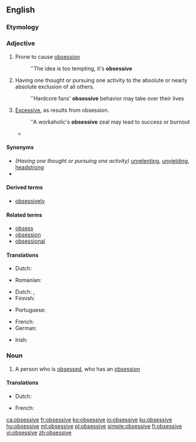 ==English==

===Etymology===
{{suffix|obsess|ive|lang=en}}

===Adjective===
{{en-adj}}

# Prone to cause [[obsession]]
#: ''The idea is too tempting, it's '''obsessive'''
# Having one thought or pursuing one activity to the absolute or nearly absolute exclusion of all others.
#: ''Hardcore fans' '''obsessive''' behavior may take over their lives
# [[excessive|Excessive]], as results from obsession.
#: ''A workaholic's '''obsessive''' zeal may lead to success or burnout
#* {{quote-news|author=Oliver Brown|title=Oscar Pistorius jailed for five years – sport afforded no protection against his tragic fallibilities: Bladerunner's punishment for killing Reeva Steenkamp is but a frippery when set against the burden that her bereft parents, June and Barry, must carry &#91;print version: No room for sentimentality in this tragedy, 13 September 2014, p.&nbsp;S22&#93;|url=http://www.telegraph.co.uk/news/worldnews/oscar-pistorius/11089621/Oscar-Pistorius-jailed-for-five-years-sport-afforded-no-protection-against-his-tragic-fallibilities.html|work={{w|The Daily Telegraph}} (Sport)|date=21 October 2014|passage=Yes, there were instances of grandstanding and '''obsessive''' behaviour, but many were concealed at the time to help protect an aggressively peddled narrative of [[w:Oscar Pistorius|[Oscar] Pistorius]] the paragon, the emblem, the trailblazer.}}

====Synonyms====
* ''(Having one thought or pursuing one activity)'' [[unrelenting]], [[unyielding]], [[headstrong]]
* 

====Derived terms====
* [[obsessively]]

====Related terms====
* [[obsess]]
* [[obsession]]
* [[obsessional]]

====Translations====
{{trans-top|prone to cause obsession}}
* Dutch: {{t+|nl|obsederend}}
{{trans-mid}}
* Romanian: {{t+|ro|obsedant}}
{{trans-bottom}}

{{trans-top|excessive}}
{{trans-mid}}
{{trans-bottom}}

{{trans-top|having one thought or pursuing one activity to the absolute or nearly absolute exclusion of all others}}
* Dutch: {{t+|nl|obsessief}}, {{t+|nl|dwangmatig}}
* Finnish: {{t|fi|pakkomielteinen}}
{{trans-mid}}
* Portuguese: {{t+|pt|obsessivo}}
{{trans-bottom}}

{{checktrans-top}}
* French: {{t-check|fr|obsessif}}
* German: {{t-check|de|besessen}}
{{trans-mid}}
* Irish: {{t-check|ga|dúghafach}}
{{trans-bottom}}

===Noun===
{{en-noun}}

# A person who is [[obsess]]ed, who has an [[obsession]]

====Translations====
{{trans-top|person who is obsessed}}
* Dutch: {{t|nl|geobsedeerde|m}}
{{trans-mid}}
* French: {{t+|fr|obsédé|m}}
{{trans-bottom}}

[[ca:obsessive]]
[[fr:obsessive]]
[[ko:obsessive]]
[[io:obsessive]]
[[ku:obsessive]]
[[hu:obsessive]]
[[ml:obsessive]]
[[pl:obsessive]]
[[simple:obsessive]]
[[fi:obsessive]]
[[vi:obsessive]]
[[zh:obsessive]]